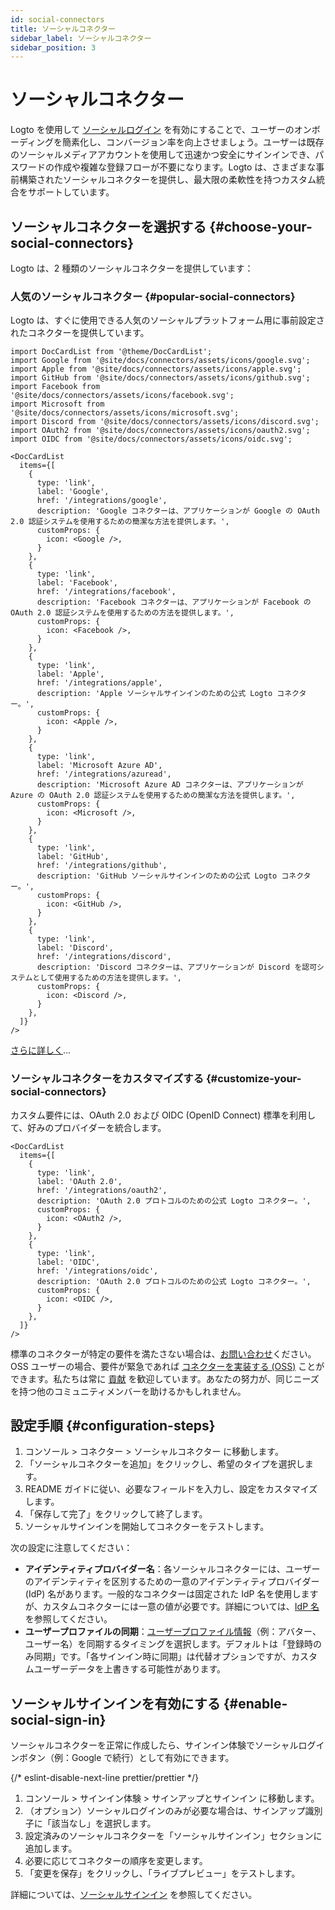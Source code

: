 ```yaml
---
id: social-connectors
title: ソーシャルコネクター
sidebar_label: ソーシャルコネクター
sidebar_position: 3
---
```


# ソーシャルコネクター

Logto を使用して [ソーシャルログイン](/end-user-flows/sign-up-and-sign-in/social-sign-in) を有効にすることで、ユーザーのオンボーディングを簡素化し、コンバージョン率を向上させましょう。ユーザーは既存のソーシャルメディアアカウントを使用して迅速かつ安全にサインインでき、パスワードの作成や複雑な登録フローが不要になります。Logto は、さまざまな事前構築されたソーシャルコネクターを提供し、最大限の柔軟性を持つカスタム統合をサポートしています。

## ソーシャルコネクターを選択する \{#choose-your-social-connectors}

Logto は、2 種類のソーシャルコネクターを提供しています：

### 人気のソーシャルコネクター \{#popular-social-connectors}

Logto は、すぐに使用できる人気のソーシャルプラットフォーム用に事前設定されたコネクターを提供しています。

```mdx-code-block
import DocCardList from '@theme/DocCardList';
import Google from '@site/docs/connectors/assets/icons/google.svg';
import Apple from '@site/docs/connectors/assets/icons/apple.svg';
import GitHub from '@site/docs/connectors/assets/icons/github.svg';
import Facebook from '@site/docs/connectors/assets/icons/facebook.svg';
import Microsoft from '@site/docs/connectors/assets/icons/microsoft.svg';
import Discord from '@site/docs/connectors/assets/icons/discord.svg';
import OAuth2 from '@site/docs/connectors/assets/icons/oauth2.svg';
import OIDC from '@site/docs/connectors/assets/icons/oidc.svg';

<DocCardList
  items={[
    {
      type: 'link',
      label: 'Google',
      href: '/integrations/google',
      description: 'Google コネクターは、アプリケーションが Google の OAuth 2.0 認証システムを使用するための簡潔な方法を提供します。',
      customProps: {
        icon: <Google />,
      }
    },
    {
      type: 'link',
      label: 'Facebook',
      href: '/integrations/facebook',
      description: 'Facebook コネクターは、アプリケーションが Facebook の OAuth 2.0 認証システムを使用するための方法を提供します。',
      customProps: {
        icon: <Facebook />,
      }
    },
    {
      type: 'link',
      label: 'Apple',
      href: '/integrations/apple',
      description: 'Apple ソーシャルサインインのための公式 Logto コネクター。',
      customProps: {
        icon: <Apple />,
      }
    },
    {
      type: 'link',
      label: 'Microsoft Azure AD',
      href: '/integrations/azuread',
      description: 'Microsoft Azure AD コネクターは、アプリケーションが Azure の OAuth 2.0 認証システムを使用するための簡潔な方法を提供します。',
      customProps: {
        icon: <Microsoft />,
      }
    },
    {
      type: 'link',
      label: 'GitHub',
      href: '/integrations/github',
      description: 'GitHub ソーシャルサインインのための公式 Logto コネクター。',
      customProps: {
        icon: <GitHub />,
      }
    },
    {
      type: 'link',
      label: 'Discord',
      href: '/integrations/discord',
      description: 'Discord コネクターは、アプリケーションが Discord を認可システムとして使用するための方法を提供します。',
      customProps: {
        icon: <Discord />,
      }
    },
  ]}
/>
```

[さらに詳しく](/integrations)...

### ソーシャルコネクターをカスタマイズする \{#customize-your-social-connectors}

カスタム要件には、OAuth 2.0 および OIDC (OpenID Connect) 標準を利用して、好みのプロバイダーを統合します。

```mdx-code-block
<DocCardList
  items={[
    {
      type: 'link',
      label: 'OAuth 2.0',
      href: '/integrations/oauth2',
      description: 'OAuth 2.0 プロトコルのための公式 Logto コネクター。',
      customProps: {
        icon: <OAuth2 />,
      }
    },
    {
      type: 'link',
      label: 'OIDC',
      href: '/integrations/oidc',
      description: 'OAuth 2.0 プロトコルのための公式 Logto コネクター。',
      customProps: {
        icon: <OIDC />,
      }
    },
  ]}
/>
```

標準のコネクターが特定の要件を満たさない場合は、[お問い合わせ](https://logto.productlane.com/roadmap)ください。OSS ユーザーの場合、要件が緊急であれば [コネクターを実装する (OSS)](/logto-oss/develop-your-connector/implement-connectors#build-a-social-connector) ことができます。私たちは常に [貢献](/logto-oss/contribution) を歓迎しています。あなたの努力が、同じニーズを持つ他のコミュニティメンバーを助けるかもしれません。

## 設定手順 \{#configuration-steps}

1. <CloudLink to="/connectors/social">コンソール > コネクター > ソーシャルコネクター</CloudLink> に移動します。
2. 「ソーシャルコネクターを追加」をクリックし、希望のタイプを選択します。
3. README ガイドに従い、必要なフィールドを入力し、設定をカスタマイズします。
4. 「保存して完了」をクリックして終了します。
5. ソーシャルサインインを開始してコネクターをテストします。

次の設定に注意してください：

- **アイデンティティプロバイダー名**：各ソーシャルコネクターには、ユーザーのアイデンティティを区別するための一意のアイデンティティプロバイダー (IdP) 名があります。一般的なコネクターは固定された IdP 名を使用しますが、カスタムコネクターには一意の値が必要です。詳細については、[IdP 名](/connectors/connector-data-structure#target-identity-provider-name) を参照してください。
- **ユーザープロファイルの同期**：[ユーザープロファイル情報](/user-management/user-data#social-identities)（例：アバター、ユーザー名）を同期するタイミングを選択します。デフォルトは「登録時のみ同期」です。「各サインイン時に同期」は代替オプションですが、カスタムユーザーデータを上書きする可能性があります。

## ソーシャルサインインを有効にする \{#enable-social-sign-in}

ソーシャルコネクターを正常に作成したら、サインイン体験でソーシャルログインボタン（例：Google で続行）として有効にできます。

{/* eslint-disable-next-line prettier/prettier */}
1. <CloudLink to="/sign-in-experience/sign-up-and-sign-in">コンソール > サインイン体験 > サインアップとサインイン</CloudLink> に移動します。
2. （オプション）ソーシャルログインのみが必要な場合は、サインアップ識別子に「該当なし」を選択します。
3. 設定済みのソーシャルコネクターを「ソーシャルサインイン」セクションに追加します。
4. 必要に応じてコネクターの順序を変更します。
5. 「変更を保存」をクリックし、「ライブプレビュー」をテストします。

詳細については、[ソーシャルサインイン](/end-user-flows/sign-up-and-sign-in/social-sign-in) を参照してください。
